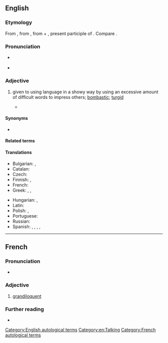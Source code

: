 ==English==
{{was wotd|2007|November|7}}

===Etymology===
From {{der|en|frm|grandiloquent}}, from {{der|en|la|grandiloquus}}, from {{m|la|grandis||great, full}} + {{m|la|loquēns}}, present participle of {{m|la|loquor||I speak}}. Compare {{m|en|eloquent}}.

===Pronunciation===
* {{a|RP|US}} {{IPA|en|/ɡɹænˈdɪl.ə.kwənt/}}
* {{audio|en|en-us-grandiloquent.ogg|Audio (US)}}

===Adjective===
{{en-adj}}

# {{lb|en|of a person, their language or writing}} given to using language in a showy way by using an excessive amount of difficult words to impress others; [[bombastic]]; [[turgid]]
#* {{quote-book|en|year=1898|year_published=1911|author=[[s:Author:William Graham Sumner|William Graham Sumner]]|title=[[s:War and Other Essays|War and Other Essays]]|chapter=[[s:The Conquest of the United States by Spain|The Conquest of the United States by Spain]]|publisher=Yale|page=[[s:Page:War and Other Essays.djvu/360|324]]|passage=The American people believe that they have a free country, and we are treated to '''grandiloquent''' speeches about our flag and our reputation for freedom and enlightenment.}}

====Synonyms====
* {{sense|overly wordy or elaborate}} {{seeSynonyms|en|verbose}}

====Related terms====
{{rel4
|en| grandiloquacity
| grandiloquence
| grandiloquism
| grandiloquous
| grandiloquy
| magniloquent
}}

====Translations====
{{trans-top|overly wordy or elaborate}}
* Bulgarian: {{t+|bg|надут|sc=Cyrl}}, {{t+|bg|високопарен|sc=Cyrl}}
* Catalan: {{t+|ca|grandiloqüent|n}}
* Czech: {{t|cs|velkohubý|m}}
* Finnish: {{t+|fi|mahtipontinen}}, {{t+|fi|suurieleinen}}
* French: {{t+|fr|grandiloquent}}
* Greek: {{t+|el|μεγαλόστομος}}, {{t|el|μεγαλορρήμονας}}, {{t+|el|πομπώδης}}
{{trans-mid}}
* Hungarian: {{t|hu|szónokias}}, {{t+|hu|dagályos}}
* Latin: {{t|la|grandiloquus}}
* Polish: {{t+|pl|górnolotny|m}}, {{t|pl|grandilokwentny|m}}
* Portuguese: {{t+|pt|grandiloquente}}
* Russian: {{t+|ru|напы́щенный}}
* Spanish: {{t+|es|grandilocuente}}, {{t+|es|grandílocuo}}, {{t+|es|altisonante}}, {{t+|es|altísono|m}}, {{t+|es|rimbombante}}
{{trans-bottom}}

[[Category:English autological terms]]
[[Category:en:Talking]]

----

==French==

===Pronunciation===
* {{fr-IPA}}

===Adjective===
{{fr-adj}}

# [[#English|grandiloquent]]

===Further reading===
* {{R:TLFi}}

[[Category:French autological terms]]